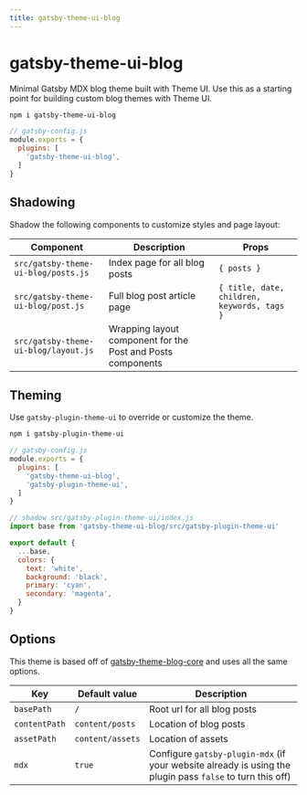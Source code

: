 ```yaml
---
title: gatsby-theme-ui-blog
---
```


<!--
// sharp errors
<Readme />
-->

# gatsby-theme-ui-blog

Minimal Gatsby MDX blog theme built with Theme UI.
Use this as a starting point for building custom blog themes with Theme UI.

```sh
npm i gatsby-theme-ui-blog
```

```js
// gatsby-config.js
module.exports = {
  plugins: [
    'gatsby-theme-ui-blog',
  ]
}
```

## Shadowing

Shadow the following components to customize styles and page layout:

Component | Description | Props
---|---|---
`src/gatsby-theme-ui-blog/posts.js` | Index page for all blog posts | `{ posts }`
`src/gatsby-theme-ui-blog/post.js` | Full blog post article page | `{ title, date, children, keywords, tags }`
`src/gatsby-theme-ui-blog/layout.js` | Wrapping layout component for the Post and Posts components || all page-level props

## Theming

Use `gatsby-plugin-theme-ui` to override or customize the theme.

```sh
npm i gatsby-plugin-theme-ui
```

```js
// gatsby-config.js
module.exports = {
  plugins: [
    'gatsby-theme-ui-blog',
    'gatsby-plugin-theme-ui',
  ]
}
```

```js
// shadow src/gatsby-plugin-theme-ui/index.js
import base from 'gatsby-theme-ui-blog/src/gatsby-plugin-theme-ui'

export default {
  ...base,
  colors: {
    text: 'white',
    background: 'black',
    primary: 'cyan',
    secondary: 'magenta',
  }
}
```

## Options

This theme is based off of [gatsby-theme-blog-core][] and uses all the same options.

| Key           | Default value    | Description                                                                                               |
| ------------- | ---------------- | --------------------------------------------------------------------------------------------------------- |
| `basePath`    | `/`              | Root url for all blog posts                                                                               |
| `contentPath` | `content/posts`  | Location of blog posts                                                                                    |
| `assetPath`   | `content/assets` | Location of assets                                                                                        |
| `mdx`         | `true`           | Configure `gatsby-plugin-mdx` (if your website already is using the plugin pass `false` to turn this off) |

[gatsby-theme-blog-core]: https://www.npmjs.com/package/gatsby-theme-blog-core

